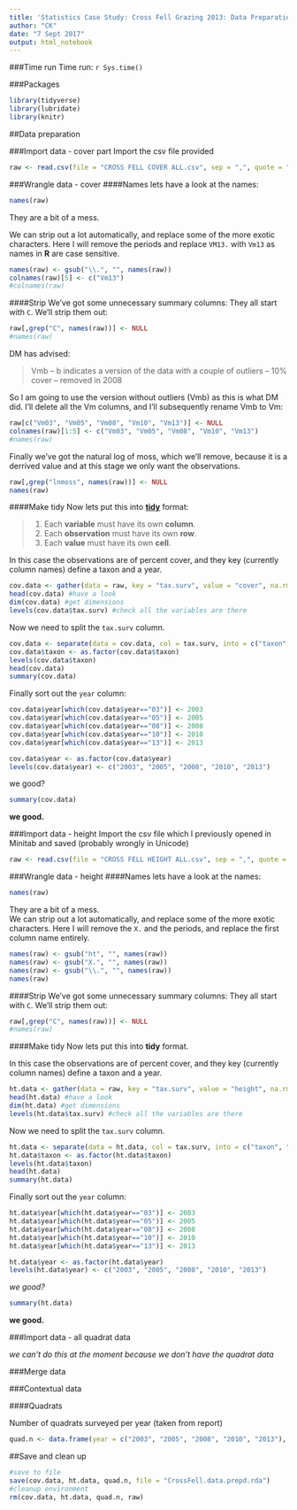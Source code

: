 ```yaml
---
title: 'Statistics Case Study: Cross Fell Grazing 2013: Data Preparation'
author: "CK"
date: "7 Sept 2017"
output: html_notebook
---
```


###Time run
Time run: `r Sys.time()`

###Packages
```r
library(tidyverse)
library(lubridate)
library(knitr)
```

##Data preparation

###Import data - cover part
Import the csv file provided
```r
raw <- read.csv(file = "CROSS FELL COVER ALL.csv", sep = ",", quote = "",  header = T, skipNul = T)
```


###Wrangle data - cover
####Names
lets have a look at the names: 
```r
names(raw)
```
They are a bit of a mess.  

We can strip out a lot automatically, and replace some of the more exotic characters. Here I will remove the periods and replace `VM13.` with `Vm13` as names in **R** are case sensitive.   
```r
names(raw) <- gsub("\\.", "", names(raw))
colnames(raw)[5] <- c("Vm13")
#colnames(raw)
```

####Strip
We've got some unnecessary summary columns: They all start with `C`.  We'll strip them out: 
```r
raw[,grep("C", names(raw))] <- NULL
#names(raw)
```

DM has advised:

> Vmb – b indicates a version of the data with a couple of outliers – 10% cover – removed in 2008

So I am going to use the version without outliers (Vmb) as this is what DM did.  I'll delete all the Vm columns, and I'll subsequently rename Vmb to Vm:

```r
raw[c("Vm03", "Vm05", "Vm08", "Vm10", "Vm13")] <- NULL
colnames(raw)[1:5] <- c("Vm03", "Vm05", "Vm08", "Vm10", "Vm13")
#names(raw)
```


Finally we've got the natural log of moss, which we'll remove, because it is a derrived value and at this stage we only want the observations. 
```r
raw[,grep("lnmoss", names(raw))] <- NULL
names(raw)
```



####Make tidy
Now lets put this into [**tidy**](http://r4ds.had.co.nz/tidy-data.html#tidy-data-1) format:
  
> 1. Each **variable**    must have its own **column**.  
> 2. Each **observation** must have its own **row**.  
> 3. Each **value**       must have its own **cell**.  
  
In this case the observations are of percent cover, and they key (currently column names) define a taxon and a year.  
```r
cov.data <- gather(data = raw, key = "tax.surv", value = "cover", na.rm = TRUE, factor_key = TRUE)
head(cov.data) #have a look
dim(cov.data) #get dimensions
levels(cov.data$tax.surv) #check all the variables are there
```

Now we need to split the `tax.surv` column. 
```r
cov.data <- separate(data = cov.data, col = tax.surv, into = c("taxon", "year"), sep = -3)
cov.data$taxon <- as.factor(cov.data$taxon)
levels(cov.data$taxon)
head(cov.data)
summary(cov.data)
```

Finally sort out the `year` column:
```r
cov.data$year[which(cov.data$year=="03")] <- 2003
cov.data$year[which(cov.data$year=="05")] <- 2005
cov.data$year[which(cov.data$year=="08")] <- 2008
cov.data$year[which(cov.data$year=="10")] <- 2010
cov.data$year[which(cov.data$year=="13")] <- 2013

cov.data$year <- as.factor(cov.data$year)
levels(cov.data$year) <- c("2003", "2005", "2008", "2010", "2013")
```

we good?
```r
summary(cov.data)
```
**we good.**
  
  
  
###Import data - height 
Import the csv file which I previously opened in Minitab and saved (probably wrongly in Unicode)
```r
raw <- read.csv(file = "CROSS FELL HEIGHT ALL.csv", sep = ",", quote = "",  header = T, skipNul = T)
```

###Wrangle data - height
####Names
lets have a look at the names: 
```r
names(raw)
```
They are a bit of a mess.  
We can strip out a lot automatically, and replace some of the more exotic characters.  Here I will remove the `X.` and the periods, and replace the first column name entirely.  
```r
names(raw) <- gsub("ht", "", names(raw))
names(raw) <- gsub("X.", "", names(raw))
names(raw) <- gsub("\\.", "", names(raw))
names(raw)
```

####Strip
We've got some unnecessary summary columns: They all start with `C`.  We'll strip them out: 
```r
raw[,grep("C", names(raw))] <- NULL
#names(raw)
```


####Make tidy
Now lets put this into **tidy** format.

In this case the observations are of percent cover, and they key (currently column names) define a taxon and a year.  
```r
ht.data <- gather(data = raw, key = "tax.surv", value = "height", na.rm = TRUE, factor_key = TRUE)
head(ht.data) #have a look
dim(ht.data) #get dimensions
levels(ht.data$tax.surv) #check all the variables are there
```

Now we need to split the `tax.surv` column. 
```r
ht.data <- separate(data = ht.data, col = tax.surv, into = c("taxon", "year"), sep = -3)
ht.data$taxon <- as.factor(ht.data$taxon)
levels(ht.data$taxon)
head(ht.data)
summary(ht.data)
```

Finally sort out the `year` column:
```r
ht.data$year[which(ht.data$year=="03")] <- 2003
ht.data$year[which(ht.data$year=="05")] <- 2005
ht.data$year[which(ht.data$year=="08")] <- 2008
ht.data$year[which(ht.data$year=="10")] <- 2010
ht.data$year[which(ht.data$year=="13")] <- 2013

ht.data$year <- as.factor(ht.data$year)
levels(ht.data$year) <- c("2003", "2005", "2008", "2010", "2013")
```

*we good?*
```r
summary(ht.data)
```
**we good.**
  
  
###Import data - all quadrat data

  *we can't do this at the moment because we don't have the quadrat data*

  ###Merge data
  

###Contextual data
  
  ####Quadrats
  
  Number of quadrats surveyed per year (taken from report)
```r
quad.n <- data.frame(year = c("2003", "2005", "2008", "2010", "2013"), n.total = c(42, 44, 20, 31, 56))
```

##Save and clean up

```r
#save to file
save(cov.data, ht.data, quad.n, file = "CrossFell.data.prepd.rda")
#cleanup environment
rm(cov.data, ht.data, quad.n, raw)
```

